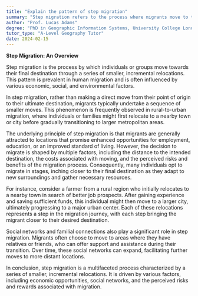 ```yaml
---
title: "Explain the pattern of step migration"
summary: "Step migration refers to the process where migrants move to their final destination through a series of smaller moves."
author: "Prof. Lucas Adams"
degree: "PhD in Geographic Information Systems, University College London"
tutor_type: "A-Level Geography Tutor"
date: 2024-02-15
---
```


**Step Migration: An Overview**

Step migration is the process by which individuals or groups move towards their final destination through a series of smaller, incremental relocations. This pattern is prevalent in human migration and is often influenced by various economic, social, and environmental factors.

In step migration, rather than making a direct move from their point of origin to their ultimate destination, migrants typically undertake a sequence of smaller moves. This phenomenon is frequently observed in rural-to-urban migration, where individuals or families might first relocate to a nearby town or city before gradually transitioning to larger metropolitan areas.

The underlying principle of step migration is that migrants are generally attracted to locations that promise enhanced opportunities for employment, education, or an improved standard of living. However, the decision to migrate is shaped by multiple factors, including the distance to the intended destination, the costs associated with moving, and the perceived risks and benefits of the migration process. Consequently, many individuals opt to migrate in stages, inching closer to their final destination as they adapt to new surroundings and gather necessary resources.

For instance, consider a farmer from a rural region who initially relocates to a nearby town in search of better job prospects. After gaining experience and saving sufficient funds, this individual might then move to a larger city, ultimately progressing to a major urban center. Each of these relocations represents a step in the migration journey, with each step bringing the migrant closer to their desired destination.

Social networks and familial connections also play a significant role in step migration. Migrants often choose to move to areas where they have relatives or friends, who can offer support and assistance during their transition. Over time, these social networks can expand, facilitating further moves to more distant locations.

In conclusion, step migration is a multifaceted process characterized by a series of smaller, incremental relocations. It is driven by various factors, including economic opportunities, social networks, and the perceived risks and rewards associated with migration.
    